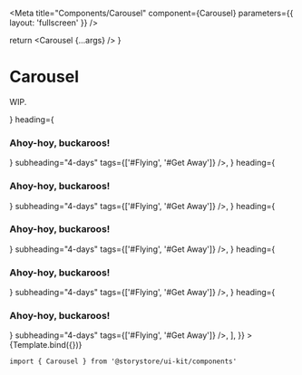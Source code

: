 
<Meta title="Components/Carousel" component={Carousel} parameters={{ layout: 'fullscreen' }} />

  return <Carousel {...args} />
}

# Carousel

WIP.

<Canvas withSource="open">
  <Story
    name="Carousel"
    args={{
      show: { small: 1, large: 3 },
      gap: 'sm',
      padded: true,
      items: [
        <Tile
          image={<img src="/__assets/wknd/bg-adventures-1.jpg" width={500} height={500} />}
          heading={<h3>Ahoy-hoy, buckaroos!</h3>}
          subheading="4-days"
          tags={['#Flying', '#Get Away']}
        />,
        <Tile
          image={<img src="/__assets/wknd/bg-adventures-1.jpg" width={500} height={500} />}
          heading={<h3>Ahoy-hoy, buckaroos!</h3>}
          subheading="4-days"
          tags={['#Flying', '#Get Away']}
        />,
        <Tile
          image={<img src="/__assets/wknd/bg-adventures-1.jpg" width={500} height={500} />}
          heading={<h3>Ahoy-hoy, buckaroos!</h3>}
          subheading="4-days"
          tags={['#Flying', '#Get Away']}
        />,
        <Tile
          image={<img src="/__assets/wknd/bg-adventures-1.jpg" width={500} height={500} />}
          heading={<h3>Ahoy-hoy, buckaroos!</h3>}
          subheading="4-days"
          tags={['#Flying', '#Get Away']}
        />,
        <Tile
          image={<img src="/__assets/wknd/bg-adventures-1.jpg" width={500} height={500} />}
          heading={<h3>Ahoy-hoy, buckaroos!</h3>}
          subheading="4-days"
          tags={['#Flying', '#Get Away']}
        />,
      ],
    }}
  >
    {Template.bind({})}
  </Story>
</Canvas>

```
import { Carousel } from '@storystore/ui-kit/components'
```

<ArgsTable story="Carousel" />
